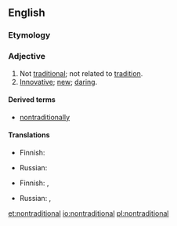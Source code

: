 ==English==

===Etymology===
{{prefix|non|traditional}}

===Adjective===
{{en-adj}}

# Not [[traditional]]; not related to [[tradition]].
# [[innovative|Innovative]]; [[new]]; [[daring]].

====Derived terms====
* [[nontraditionally]]

====Translations====
{{trans-top|not traditional}}
* Finnish: {{t-|fi|epäperinteinen}}
{{trans-mid}}
* Russian: {{t+|ru|нетрадиционный|tr=netradiciónnyj|sc=Cyrl}}
{{trans-bottom}}

{{trans-top|innovative, new, daring}}
* Finnish: {{t-|fi|uudenlainen}}, {{t-|fi|epäperinteinen}}
{{trans-mid}}
* Russian: {{t+|ru|инновационный|tr=innovaciónnyj|sc=Cyrl}}, {{t+|ru|нетрадиционный|tr=netradiciónnyj|sc=Cyrl}}
{{trans-bottom}}

[[et:nontraditional]]
[[io:nontraditional]]
[[pl:nontraditional]]